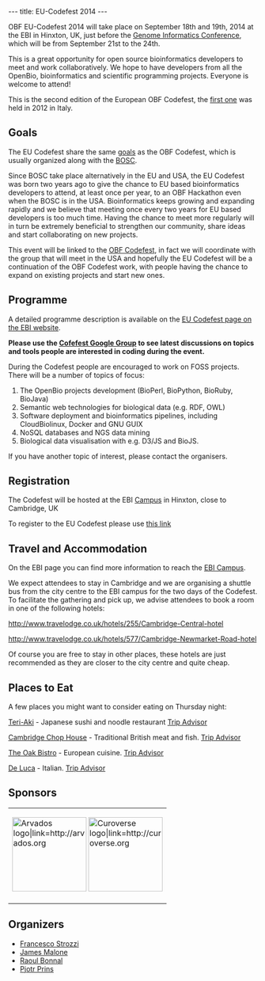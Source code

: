 ---
title: EU-Codefest 2014
---

OBF EU-Codefest 2014 will take place on September 18th and 19th, 2014 at the EBI in Hinxton, UK, just before the [https://registration.hinxton.wellcome.ac.uk/display_info.asp?id=406 Genome Informatics Conference], which will be from September 21st to the 24th.

This is a great opportunity for open source bioinformatics developers to meet and work collaboratively. We hope to
have developers from all the OpenBio, bioinformatics and scientific programming projects. Everyone is welcome to
attend!

This is the second edition of the European OBF Codefest, the [http://www.open-bio.org/wiki/EU_Codefest_2012 first one] was held in 2012 in Italy. 

== Goals ==

The EU Codefest share the same [http://www.open-bio.org/wiki/Codefest_2014#Goals goals] as the OBF Codefest, which is usually organized along with the [http://www.open-bio.org/wiki/BOSC BOSC].

Since BOSC take place alternatively in the EU and USA, the EU Codefest was born two years ago to give the chance to EU based bioinformatics developers to attend, at least once per year, to an OBF Hackathon even when the BOSC is in the USA. Bioinformatics keeps growing and expanding rapidly and we believe that meeting once every two years for EU based developers is too much time. Having the chance to meet more regularly will in turn be extremely beneficial to strengthen our community, share ideas and start collaborating on new projects.

This event will be linked to the [http://www.open-bio.org/wiki/Codefest_2014 OBF Codefest], in fact we will coordinate with the group that will meet in the USA and hopefully the EU Codefest will be a continuation of the OBF Codefest work, with people having the chance to expand on existing projects and start new ones.

== Programme ==

A detailed programme description is available on the [http://www.ebi.ac.uk/training/course/eu-codefest EU Codefest page on the EBI website].

'''Please use the [https://groups.google.com/forum/#!forum/openbio-codefest-2014 Cofefest Google Group] to see latest discussions on topics and tools people are interested in coding during the event.''' 

During the Codefest people are encouraged to work on FOSS projects. There will be a number of topics of focus:

# The OpenBio projects development (BioPerl, BioPython, BioRuby, BioJava)
# Semantic web technologies for biological data (e.g. RDF, OWL)
# Software deployment and bioinformatics pipelines, including CloudBiolinux, Docker and GNU GUIX
# NoSQL databases and NGS data mining
# Biological data visualisation with e.g. D3/JS and BioJS.

If you have another topic of interest, please contact the organisers.

== Registration ==

The Codefest will be hosted at the EBI [http://www.ebi.ac.uk Campus] in Hinxton, close to Cambridge, UK

To register to the EU Codefest please use [http://embl-web.ungerboeck.com/reg/reg_p1_form.aspx?oc=20&ct=GBPNORMAL&eventid=5356 this link]

== Travel and Accommodation ==

On the EBI page you can find more information to reach the [http://www.ebi.ac.uk/about/travel EBI Campus].

We expect attendees to stay in Cambridge and we are organising a shuttle bus from the city centre to the EBI campus for the two days of the Codefest. To facilitate the gathering and pick up, we advise attendees to book a room in one of the following hotels: 

http://www.travelodge.co.uk/hotels/255/Cambridge-Central-hotel

http://www.travelodge.co.uk/hotels/577/Cambridge-Newmarket-Road-hotel

Of course you are free to stay in other places, these hotels are just recommended as they are closer to the city centre and quite cheap.

== Places to Eat == 

A few places you might want to consider eating on Thursday night:

[http://www.teri-aki.co.uk/ Teri-Aki] - Japanese sushi and noodle restaurant [http://www.tripadvisor.co.uk/Restaurant_Review-g186225-d787250-Reviews-Teri_Aki-Cambridge_Cambridgeshire_England.html Trip Advisor]

[http://www.cambscuisine.com/cambridge-chop-house Cambridge Chop House] - Traditional British meat and fish.   [http://www.tripadvisor.co.uk/Restaurant_Review-g186225-d1399981-Reviews-The_Cambridge_Chop_House-Cambridge_Cambridgeshire_England.html Trip Advisor]

[http://www.theoakbistro.co.uk/ The Oak Bistro] - European cuisine. [http://www.tripadvisor.co.uk/Restaurant_Review-g186225-d1507108-Reviews-The_Oak_Bistro-Cambridge_Cambridgeshire_England.html Trip Advisor]

[http://www.delucacucina.co.uk/ De Luca] - Italian. [http://www.tripadvisor.co.uk/Restaurant_Review-g186225-d730345-Reviews-De_Luca_Cucina_Bar-Cambridge_Cambridgeshire_England.html Trip Advisor]

== Sponsors ==
{|
| [[File:Arvados.png|150px|center|Arvados logo|link=http://arvados.org]]
[[File:curoverse_logo_2014.png|150px|center|Curoverse logo|link=http://curoverse.org]]
|}


== Organizers ==

* [https://github.com/fstrozzi Francesco Strozzi]
* [http://www.ebi.ac.uk/~malone/ James Malone]
* [https://github.com/helios Raoul Bonnal]
* [http://thebird.nl/ Pjotr Prins]